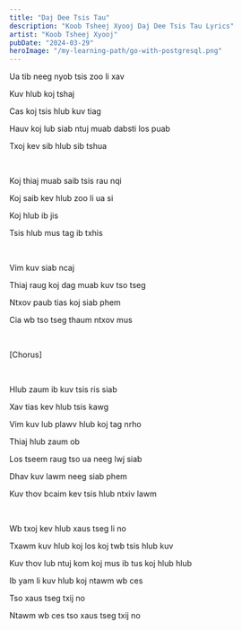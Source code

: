 ```yaml
---
title: "Daj Dee Tsis Tau"
description: "Koob Tsheej Xyooj Daj Dee Tsis Tau Lyrics"
artist: "Koob Tsheej Xyooj"
pubDate: "2024-03-29"
heroImage: "/my-learning-path/go-with-postgresql.png"
---
```


Ua tib neeg nyob tsis zoo li xav

Kuv hlub koj tshaj

Cas koj tsis hlub kuv tiag

Hauv koj lub siab ntuj muab dabsti los puab

Txoj kev sib hlub sib tshua

<br />

Koj thiaj muab saib tsis rau nqi

Koj saib kev hlub zoo li ua si

Koj hlub ib jis

Tsis hlub mus tag ib txhis

<br />

Vim kuv siab ncaj

Thiaj raug koj dag muab kuv tso tseg

Ntxov paub tias koj siab phem

Cia wb tso tseg thaum ntxov mus

<br />

[Chorus]

<br />

Hlub zaum ib kuv tsis ris siab

Xav tias kev hlub tsis kawg

Vim kuv lub plawv hlub koj tag nrho

Thiaj hlub zaum ob

Los tseem raug tso ua neeg lwj siab

Dhav kuv lawm neeg siab phem

Kuv thov bcaim kev tsis hlub ntxiv lawm

<br />

Wb txoj kev hlub xaus tseg li no

Txawm kuv hlub koj los koj twb tsis hlub kuv

Kuv thov lub ntuj kom koj mus ib tus koj hlub hlub

Ib yam li kuv hlub koj ntawm wb ces

Tso xaus tseg txij no

Ntawm wb ces tso xaus tseg txij no
